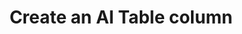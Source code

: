 ---
title: 'Create an AI Table column'
openapi: 'POST /api/ai/table/{ai_table_id}/column/create'
---